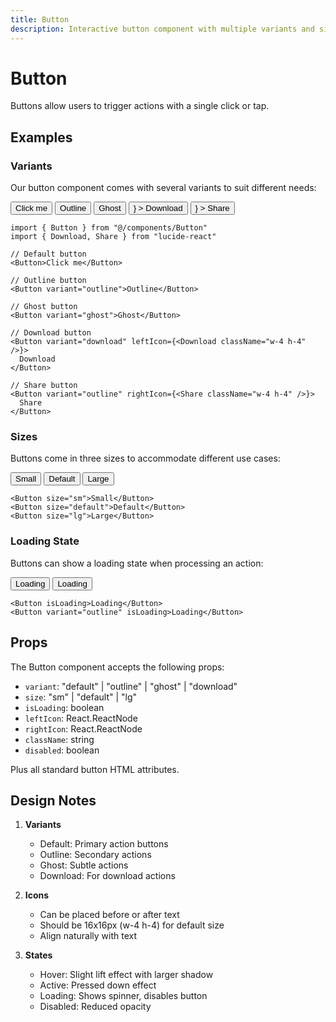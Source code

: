 ```yaml
---
title: Button
description: Interactive button component with multiple variants and sizes.
---
```



# Button

Buttons allow users to trigger actions with a single click or tap.

## Examples

### Variants

Our button component comes with several variants to suit different needs:

<div className="flex flex-wrap gap-4">
  <Button>Click me</Button>
  <Button variant="outline">Outline</Button>
  <Button variant="ghost">Ghost</Button>
  <Button 
    variant="download" 
    leftIcon={<Download className="w-4 h-4" />}
  >
    Download
  </Button>
  <Button 
    variant="outline" 
    rightIcon={<Share className="w-4 h-4" />}
  >
    Share
  </Button>
</div>

```tsx
import { Button } from "@/components/Button"
import { Download, Share } from "lucide-react"

// Default button
<Button>Click me</Button>

// Outline button
<Button variant="outline">Outline</Button>

// Ghost button
<Button variant="ghost">Ghost</Button>

// Download button
<Button variant="download" leftIcon={<Download className="w-4 h-4" />}>
  Download
</Button>

// Share button
<Button variant="outline" rightIcon={<Share className="w-4 h-4" />}>
  Share
</Button>
```

### Sizes

Buttons come in three sizes to accommodate different use cases:

<div className="flex flex-wrap items-center gap-4">
  <Button size="sm">Small</Button>
  <Button>Default</Button>
  <Button size="lg">Large</Button>
</div>

```tsx
<Button size="sm">Small</Button>
<Button size="default">Default</Button>
<Button size="lg">Large</Button>
```

### Loading State

Buttons can show a loading state when processing an action:

<div className="flex flex-wrap gap-4">
  <Button isLoading>Loading</Button>
  <Button variant="outline" isLoading>Loading</Button>
</div>

```tsx
<Button isLoading>Loading</Button>
<Button variant="outline" isLoading>Loading</Button>
```

## Props

The Button component accepts the following props:

- `variant`: "default" | "outline" | "ghost" | "download"
- `size`: "sm" | "default" | "lg"
- `isLoading`: boolean
- `leftIcon`: React.ReactNode
- `rightIcon`: React.ReactNode
- `className`: string
- `disabled`: boolean

Plus all standard button HTML attributes.

## Design Notes

1. **Variants**
   - Default: Primary action buttons
   - Outline: Secondary actions
   - Ghost: Subtle actions
   - Download: For download actions

2. **Icons**
   - Can be placed before or after text
   - Should be 16x16px (w-4 h-4) for default size
   - Align naturally with text

3. **States**
   - Hover: Slight lift effect with larger shadow
   - Active: Pressed down effect
   - Loading: Shows spinner, disables button
   - Disabled: Reduced opacity